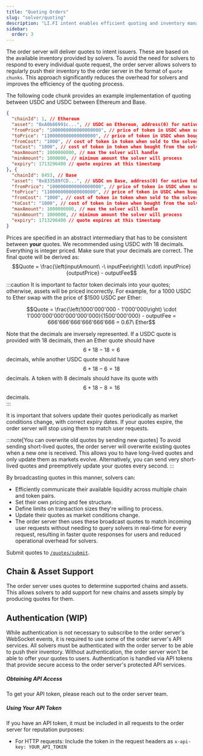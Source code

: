 ```yaml
---
title: "Quoting Orders"
slug: "solver/quoting"
description: "LI.FI intent enables efficient quoting and inventory management—broadcast liquidity and pricing, compete on your terms, and respond to market changes instantly."
sidebar:
  order: 3
---
```


The order server will deliver quotes to intent issuers. These are based on the available inventory provided by solvers. To avoid the need for solvers to respond to every individual quote request, the order server allows solvers to regularly push their inventory to the order server in the format of `quote chunks`.
This approach significantly reduces the overhead for solvers and improves the efficiency of the quoting process.

The following code chunk provides an example implementation of quoting between USDC and USDC between Ethereum and Base.

```json
{
  "chainId": 1, // Ethereum
  "asset": "0xA0b86991c...", // USDC on Ethereum, address(0) for native tokens
  "fromPrice": "1000000000000000000", // price of token in USDC when sold to the solver
  "toPrice": "1100000000000000000", // price of token in USDC when bought from the solver
  "fromCost": "1000", // cost of token in token when sold to the solver
  "toCost": "1000", // cost of token in token when bought from the solver
  "maxAmount": 1000000000, // max the solver will handle
  "minAmount": 1000000, // minimum amount the solver will process
  "expiry": 1713296400 // quote expires at this timestamp
}, {
  "chainId": 8453, // Base
  "asset": "0x833589fCD...", // USDC on Base, address(0) for native tokens
  "fromPrice": "1000000000000000000", // price of token in USDC when sold to the solver
  "toPrice": "1100000000000000000", // price of token in USDC when bought from the solver
  "fromCost": "1000", // cost of token in token when sold to the solver
  "toCost": "1000", // cost of token in token when bought from the solver
  "maxAmount": 1000000000, // max the solver will handle
  "minAmount": 1000000, // minimum amount the solver will process
  "expiry": 1713296400 // quote expires at this timestamp
}
```

Prices are specified in an abstract intermediary that has to be consistent between **your** quotes. We recommended using USDC with 18 decimals. Everything is integer priced. Make sure that your decimals are correct. The final quote will be derived as: $$Quote  = \frac{\left(inputAmount\ -\ inputFee\right)\ \cdot\ inputPrice}{outputPrice} - outputFee$$


:::caution
It is important to factor token decimals into your quotes; otherwise, assets will be priced incorrectly. 
For example, for a 1000 USDC to Ether swap with the price of $1500 USDC per Ether:

$$Quote  = \frac{\left(1000'000'000 - 1'000'000\right) \cdot 1'000'000'000'000'000'000}{1500'000'000} - outputFee = 666'666'666'666'666'666 = 0.67\ Ether$$

Note that the decimals are inversely represented. If a USDC quote is provided with 18 decimals, then an Ether quote should have $$6+18-18=6$$ decimals, while another USDC quote should have $$6+18-6=18$$ decimals. A token with 8 decimals should have its quote with $$6+18-8=16$$ decimals.  
:::

It is important that solvers update their quotes periodically as market conditions change, with correct expiry dates. If your quotes expire, the order server will stop using them to match user requests.

:::note[You can overwrite old quotes by sending new quotes]
To avoid sending short-lived quotes, the order server will overwrite existing quotes when a new one is received. This allows you to have long-lived quotes and only update them as markets evolve. Alternatively, you can send very short-lived quotes and preemptively update your quotes every second.
:::

By broadcasting quotes in this manner, solvers can:

- Efficiently communicate their available liquidity across multiple chain and token pairs.
- Set their own pricing and fee structure.
- Define limits on transaction sizes they're willing to process.
- Update their quotes as market conditions change.
- The order server then uses these broadcast quotes to match incoming user requests without needing to query solvers in real-time for every request, resulting in faster quote responses for users and reduced operational overhead for solvers.

Submit quotes to [`/quotes/submit`](https://order-dev.li.fi/docs#/Quotes/QuotesController_submitQuote).

## Chain & Asset Support

The order server uses quotes to determine supported chains and assets. This allows solvers to add support for new chains and assets simply by producing quotes for them.

## Authentication (WIP)

While authentication is not necessary to subscribe to the order server's WebSocket events, it is required to use some of the order server's API services.
All solvers must be authenticated with the order server to be able to push their inventory. Without authentication, the order server won't be able to offer your quotes to users.
Authentication is handled via API tokens that provide secure access to the order server's protected API services.

##### Obtaining API Access

To get your API token, please reach out to the order server team.

##### Using Your API Token

If you have an API token, it must be included in all requests to the order server for reputation purposes:

- For HTTP requests: Include the token in the request headers as `x-api-key: YOUR_API_TOKEN`